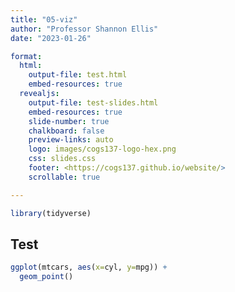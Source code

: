 ```yaml
---
title: "05-viz"
author: "Professor Shannon Ellis"
date: "2023-01-26"

format:
  html: 
    output-file: test.html
    embed-resources: true
  revealjs:
    output-file: test-slides.html
    embed-resources: true
    slide-number: true
    chalkboard: false 
    preview-links: auto
    logo: images/cogs137-logo-hex.png
    css: slides.css
    footer: <https://cogs137.github.io/website/>
    scrollable: true

---
```



```r
library(tidyverse)
```

## Test

```r
ggplot(mtcars, aes(x=cyl, y=mpg)) +
  geom_point()
```

